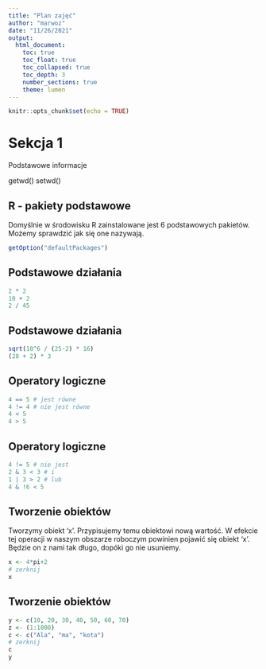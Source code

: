 ```yaml
---
title: "Plan zajęć"
author: "marwoz"
date: "11/26/2021"
output: 
  html_document:
    toc: true
    toc_float: true
    toc_collapsed: true
    toc_depth: 3
    number_sections: true
    theme: lumen
---
```


```r
knitr::opts_chunk$set(echo = TRUE)
```


# Sekcja 1

Podstawowe informacje


getwd()
setwd()

## R - pakiety podstawowe
Domyślnie w środowisku R zainstalowane jest 6 podstawowych pakietów. Możemy sprawdzić  jak się one nazywają.
```r
getOption("defaultPackages")
```


## Podstawowe działania
```r
2 * 2
10 + 2
2 / 45
```

## Podstawowe działania
```r
sqrt(10^6 / (25-2) * 16) 
(28 + 2) * 3
```

## Operatory logiczne
```r
4 == 5 # jest równe
4 != 4 # nie jest równe
4 < 5 
4 > 5
```

## Operatory logiczne
```r
4 != 5 # nie jest
2 & 3 < 3 # i
1 | 3 > 2 # lub
4 & !6 < 5  
```

## Tworzenie obiektów
Tworzymy obiekt 'x'. Przypisujemy temu obiektowi nową wartość. W efekcie tej operacji w naszym obszarze roboczym
powinien pojawić się obiekt 'x'. Będzie on z nami tak długo, dopóki go nie usuniemy.
```r
x <- 4*pi+2
# zerknij
x
```

## Tworzenie obiektów
```r
y <- c(10, 20, 30, 40, 50, 60, 70)
z <- (1:1000)
c <- c("Ala", "ma", "kota")
# zerknij
c
y
```
